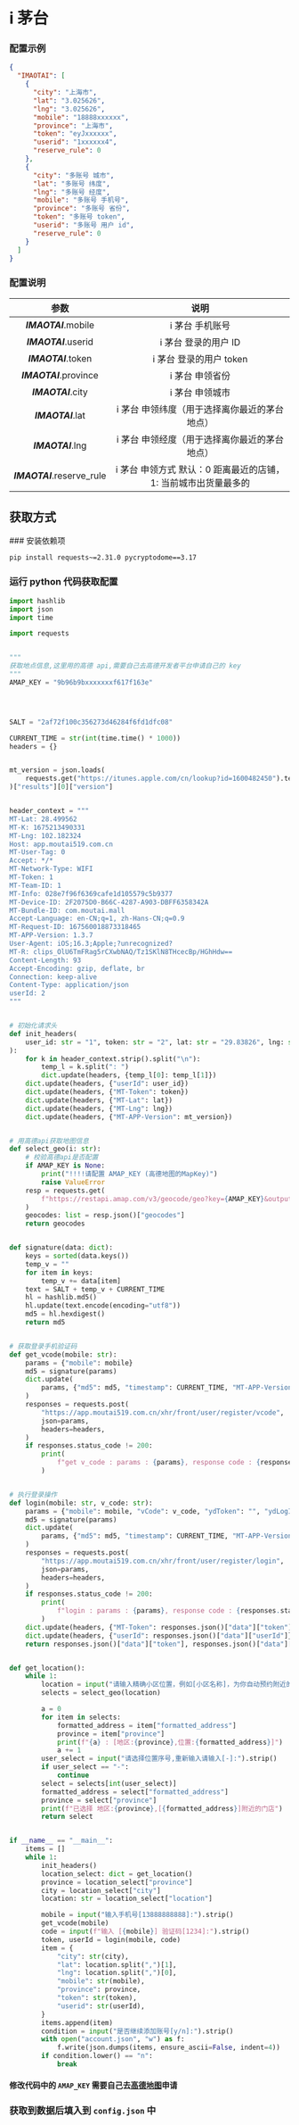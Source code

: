 
<Cards>
  <Card
    title="AcFun"
    href="/settings/acfun"
  />
  <Card
    title="阿里云盘"
    href="/settings/aliyun"
  />
  <Card
    title="Baidu 站点提交"
    href="/settings/baidu"
  />
  <Card
    title="Bilibili"
    href="/settings/bilibili"
  />
  <Card
    title="i茅台"
    href="/settings/imaotai"
  />
  <Card
    title="爱奇艺"
    href="/settings/iqiyi"
  />
  <Card
    title="全民 K 歌"
    href="/settings/kgqq"
  />
  <Card
    title="小米运动"
    href="/settings/mimotion"
  />
  <Card
    title="什么值得买"
    href="/settings/smzdm"
  />
  <Card
    title="百度贴吧"
    href="/settings/tieba"
  />
  <Card
    title="V2EX"
    href="/settings/v2ex"
  />
  <Card
    title="有道云笔记"
    href="/settings/youdao"
  />
</Cards>

# i 茅台

### 配置示例

```json filename="config.json" copy
{
  "IMAOTAI": [
    {
      "city": "上海市",
      "lat": "3.025626",
      "lng": "3.025626",
      "mobile": "18888xxxxxx",
      "province": "上海市",
      "token": "eyJxxxxxx",
      "userid": "1xxxxxx4",
      "reserve_rule": 0
    },
    {
      "city": "多账号 城市",
      "lat": "多账号 纬度",
      "lng": "多账号 经度",
      "mobile": "多账号 手机号",
      "province": "多账号 省份",
      "token": "多账号 token",
      "userid": "多账号 用户 id",
      "reserve_rule": 0
    }
  ]
}
```

### 配置说明

|            参数            |                              说明                               |
| :------------------------: | :-------------------------------------------------------------: |
|    _**IMAOTAI**_.mobile    |                         i 茅台 手机账号                         |
|    _**IMAOTAI**_.userid    |                      i 茅台 登录的用户 ID                       |
|    _**IMAOTAI**_.token     |                     i 茅台 登录的用户 token                     |
|   _**IMAOTAI**_.province   |                         i 茅台 申领省份                         |
|     _**IMAOTAI**_.city     |                         i 茅台 申领城市                         |
|     _**IMAOTAI**_.lat      |          i 茅台 申领纬度（用于选择离你最近的茅台地点）          |
|     _**IMAOTAI**_.lng      |          i 茅台 申领经度（用于选择离你最近的茅台地点）          |
| _**IMAOTAI**_.reserve_rule | i 茅台 申领方式 默认：0 距离最近的店铺，1: 当前城市出货量最多的 |

## 获取方式

<Steps>
### 安装依赖项
 
```bash copy
pip install requests~=2.31.0 pycryptodome==3.17
```
### 运行 python 代码获取配置

```python filename="login.py" copy
import hashlib
import json
import time

import requests


"""
获取地点信息,这里用的高德 api,需要自己去高德开发者平台申请自己的 key
"""
AMAP_KEY = "9b96b9bxxxxxxxf617f163e"




SALT = "2af72f100c356273d46284f6fd1dfc08"

CURRENT_TIME = str(int(time.time() * 1000))
headers = {}


mt_version = json.loads(
    requests.get("https://itunes.apple.com/cn/lookup?id=1600482450").text
)["results"][0]["version"]


header_context = """
MT-Lat: 28.499562
MT-K: 1675213490331
MT-Lng: 102.182324
Host: app.moutai519.com.cn
MT-User-Tag: 0
Accept: */*
MT-Network-Type: WIFI
MT-Token: 1
MT-Team-ID: 1
MT-Info: 028e7f96f6369cafe1d105579c5b9377
MT-Device-ID: 2F2075D0-B66C-4287-A903-DBFF6358342A
MT-Bundle-ID: com.moutai.mall
Accept-Language: en-CN;q=1, zh-Hans-CN;q=0.9
MT-Request-ID: 167560018873318465
MT-APP-Version: 1.3.7
User-Agent: iOS;16.3;Apple;?unrecognized?
MT-R: clips_OlU6TmFRag5rCXwbNAQ/Tz1SKlN8THcecBp/HGhHdw==
Content-Length: 93
Accept-Encoding: gzip, deflate, br
Connection: keep-alive
Content-Type: application/json
userId: 2
"""


# 初始化请求头
def init_headers(
    user_id: str = "1", token: str = "2", lat: str = "29.83826", lng: str = "119.74375"
):
    for k in header_context.strip().split("\n"):
        temp_l = k.split(": ")
        dict.update(headers, {temp_l[0]: temp_l[1]})
    dict.update(headers, {"userId": user_id})
    dict.update(headers, {"MT-Token": token})
    dict.update(headers, {"MT-Lat": lat})
    dict.update(headers, {"MT-Lng": lng})
    dict.update(headers, {"MT-APP-Version": mt_version})


# 用高德api获取地图信息
def select_geo(i: str):
    # 校验高德api是否配置
    if AMAP_KEY is None:
        print("!!!!请配置 AMAP_KEY (高德地图的MapKey)")
        raise ValueError
    resp = requests.get(
        f"https://restapi.amap.com/v3/geocode/geo?key={AMAP_KEY}&output=json&address={i}"
    )
    geocodes: list = resp.json()["geocodes"]
    return geocodes


def signature(data: dict):
    keys = sorted(data.keys())
    temp_v = ""
    for item in keys:
        temp_v += data[item]
    text = SALT + temp_v + CURRENT_TIME
    hl = hashlib.md5()
    hl.update(text.encode(encoding="utf8"))
    md5 = hl.hexdigest()
    return md5


# 获取登录手机验证码
def get_vcode(mobile: str):
    params = {"mobile": mobile}
    md5 = signature(params)
    dict.update(
        params, {"md5": md5, "timestamp": CURRENT_TIME, "MT-APP-Version": mt_version}
    )
    responses = requests.post(
        "https://app.moutai519.com.cn/xhr/front/user/register/vcode",
        json=params,
        headers=headers,
    )
    if responses.status_code != 200:
        print(
            f"get v_code : params : {params}, response code : {responses.status_code}, response body : {responses.text}"
        )


# 执行登录操作
def login(mobile: str, v_code: str):
    params = {"mobile": mobile, "vCode": v_code, "ydToken": "", "ydLogId": ""}
    md5 = signature(params)
    dict.update(
        params, {"md5": md5, "timestamp": CURRENT_TIME, "MT-APP-Version": mt_version}
    )
    responses = requests.post(
        "https://app.moutai519.com.cn/xhr/front/user/register/login",
        json=params,
        headers=headers,
    )
    if responses.status_code != 200:
        print(
            f"login : params : {params}, response code : {responses.status_code}, response body : {responses.text}"
        )
    dict.update(headers, {"MT-Token": responses.json()["data"]["token"]})
    dict.update(headers, {"userId": responses.json()["data"]["userId"]})
    return responses.json()["data"]["token"], responses.json()["data"]["userId"]


def get_location():
    while 1:
        location = input("请输入精确小区位置，例如[小区名称]，为你自动预约附近的门店:").strip()
        selects = select_geo(location)

        a = 0
        for item in selects:
            formatted_address = item["formatted_address"]
            province = item["province"]
            print(f"{a} : [地区:{province},位置:{formatted_address}]")
            a += 1
        user_select = input("请选择位置序号,重新输入请输入[-]:").strip()
        if user_select == "-":
            continue
        select = selects[int(user_select)]
        formatted_address = select["formatted_address"]
        province = select["province"]
        print(f"已选择 地区:{province},[{formatted_address}]附近的门店")
        return select


if __name__ == "__main__":
    items = []
    while 1:
        init_headers()
        location_select: dict = get_location()
        province = location_select["province"]
        city = location_select["city"]
        location: str = location_select["location"]

        mobile = input("输入手机号[13888888888]:").strip()
        get_vcode(mobile)
        code = input(f"输入 [{mobile}] 验证码[1234]:").strip()
        token, userId = login(mobile, code)
        item = {
            "city": str(city),
            "lat": location.split(",")[1],
            "lng": location.split(",")[0],
            "mobile": str(mobile),
            "province": province,
            "token": str(token),
            "userid": str(userId),
        }
        items.append(item)
        condition = input("是否继续添加账号[y/n]:").strip()
        with open("account.json", "w") as f:
            f.write(json.dumps(items, ensure_ascii=False, indent=4))
        if condition.lower() == "n":
            break
```

#### 修改代码中的 `AMAP_KEY` 需要自己去[高德地图](https://console.amap.com/dev/key/app)申请

### 获取到数据后填入到 `config.json` 中

</Steps>

